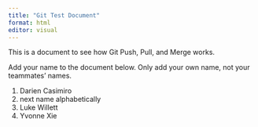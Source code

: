 ```yaml
---
title: "Git Test Document"
format: html
editor: visual
---
```


This is a document to see how Git Push, Pull, and Merge works.

Add your name to the document below. Only add your own name, not your teammates' names.

1.  Darien Casimiro
2.  next name alphabetically
3.  Luke Willett
4.  Yvonne Xie
